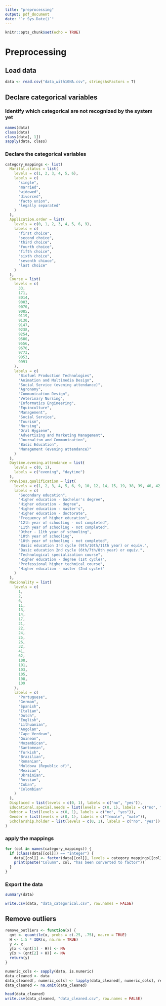 ```yaml
---
title: "preprocessing"
output: pdf_document
date: "`r Sys.Date()`"
---
```


```r
knitr::opts_chunk$set(echo = TRUE)
```

# Preprocessing

## Load data

```r
data <- read.csv("data_with10NA.csv", stringsAsFactors = T)
```

## Declare categorical variables

### Identify which categorical are not recognized by the system yet

```r
names(data)
class(data)
class(data[, 1])
sapply(data, class)
```

### Declare the categorical variables

```r
category_mappings <- list(
  Marital.status = list(
    levels = c(1, 2, 3, 4, 5, 6),
    labels = c(
      "single",
      "married",
      "widowed",
      "divorced",
      "facto union",
      "legally separated"
    )
  ),
  Application.order = list(
    levels = c(0, 1, 2, 3, 4, 5, 6, 9),
    labels = c(
      "first choice",
      "second choice",
      "third choice",
      "fourth choice",
      "fifth choice",
      "sixth choice",
      "seventh chioce",
      "last choice"
    )
  ),
  Course = list(
    levels = c(
      33,
      171,
      8014,
      9003,
      9070,
      9085,
      9119,
      9130,
      9147,
      9238,
      9254,
      9500,
      9556,
      9670,
      9773,
      9853,
      9991
    ),
    labels = c(
      "Biofuel Production Technologies",
      "Animation and Multimedia Design",
      "Social Service (evening attendance)",
      "Agronomy",
      "Communication Design",
      "Veterinary Nursing",
      "Informatics Engineering",
      "Equinculture",
      "Management",
      "Social Service",
      "Tourism",
      "Nursing",
      "Oral Hygiene",
      "Advertising and Marketing Management",
      "Journalism and Communication",
      "Basic Education",
      "Management (evening attendance)"
    )
  ),
  Daytime.evening.attendance = list(
    levels = c(0, 1),
    labels = c("evening", "daytime")
  ),
  Previous.qualification = list(
    levels = c(1, 2, 3, 4, 5, 6, 9, 10, 12, 14, 15, 19, 38, 39, 40, 42, 43),
    labels = c(
      "Secondary education",
      "Higher education - bachelor's degree",
      "Higher education - degree",
      "Higher education - master's",
      "Higher education - doctorate",
      "Frequency of higher education",
      "12th year of schooling - not completed",
      "11th year of schooling - not completed",
      "Other - 11th year of schooling",
      "10th year of schooling",
      "10th year of schooling - not completed",
      "Basic education 3rd cycle (9th/10th/11th year) or equiv.",
      "Basic education 2nd cycle (6th/7th/8th year) or equiv.",
      "Technological specialization course",
      "Higher education - degree (1st cycle)",
      "Professional higher technical course",
      "Higher education - master (2nd cycle)"
    )
  ),
  Nacionality = list(
    levels = c(
      1,
      2,
      6,
      11,
      13,
      14,
      17,
      21,
      22,
      24,
      25,
      26,
      32,
      41,
      62,
      100,
      101,
      103,
      105,
      108,
      109
    ),
    labels = c(
      "Portuguese",
      "German",
      "Spanish",
      "Italian",
      "Dutch",
      "English",
      "Lithuanian",
      "Angolan",
      "Cape Verdean",
      "Guinean",
      "Mozambican",
      "Santomean",
      "Turkish",
      "Brazilian",
      "Romanian",
      "Moldova (Republic of)",
      "Mexican",
      "Ukrainian",
      "Russian",
      "Cuban",
      "Colombian"
    )
  ),
  Displaced = list(levels = c(0, 1), labels = c("no", "yes")),
  Educational.special.needs = list(levels = c(0, 1), labels = c("no", "yes")),
  Debtor = list(levels = c(0, 1), labels = c("no", "yes")),
  Gender = list(levels = c(0, 1), labels = c("female", "male")),
  Scholarship.holder = list(levels = c(0, 1), labels = c("no", "yes"))
)
```

### apply the mappings

```r
for (col in names(category_mappings)) {
  if (class(data[[col]]) == "integer") {
    data[[col]] <- factor(data[[col]], levels = category_mappings[[col]]$levels, labels = category_mappings[[col]]$labels)
    print(paste("Column", col, "has been converted to factor"))
  }
}
```

### Export the data

```r
summary(data)

write.csv(data, "data_categorical.csv", row.names = FALSE)
```

## Remove outliers

```r
remove_outliers <- function(x) {
  qnt <- quantile(x, probs = c(.25, .75), na.rm = TRUE)
  H <- 1.5 * IQR(x, na.rm = TRUE)
  y <- x
  y[x < (qnt[1] - H)] <- NA
  y[x > (qnt[2] + H)] <- NA
  return(y)
}
```

```r
numeric_cols <- sapply(data, is.numeric)
data_cleaned <- data
data_cleaned[, numeric_cols] <- lapply(data_cleaned[, numeric_cols], remove_outliers)
data_cleaned <- na.omit(data_cleaned)

head(data_cleaned)
write.csv(data_cleaned, "data_cleaned.csv", row.names = FALSE)
```
